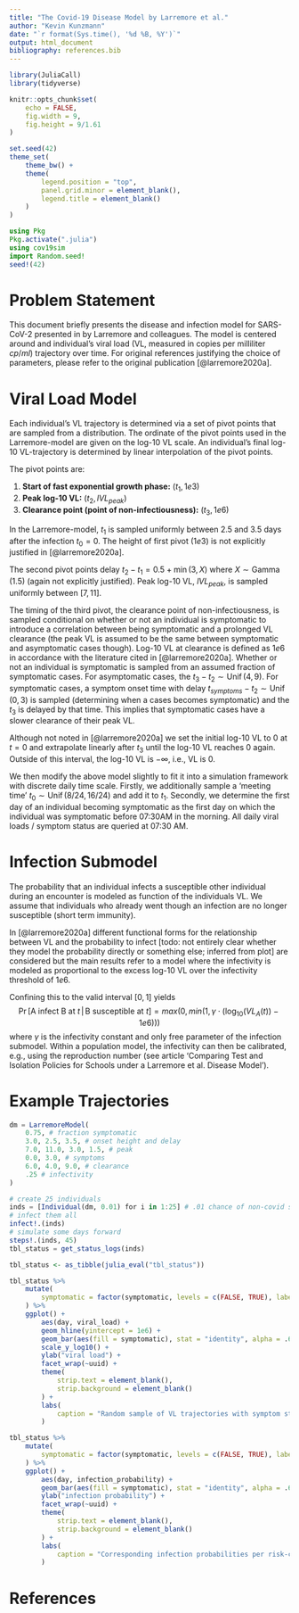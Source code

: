 ```yaml
---
title: "The Covid-19 Disease Model by Larremore et al."
author: "Kevin Kunzmann"
date: "`r format(Sys.time(), '%d %B, %Y')`"
output: html_document
bibliography: references.bib
---
```


```r
library(JuliaCall)
library(tidyverse)

knitr::opts_chunk$set(
	echo = FALSE,
	fig.width = 9,
	fig.height = 9/1.61
)

set.seed(42)
theme_set(
	theme_bw() + 
	theme(
		legend.position = "top",
		panel.grid.minor = element_blank(),
		legend.title = element_blank()
	)
)
```

```julia
using Pkg
Pkg.activate(".julia")
using cov19sim
import Random.seed!
seed!(42)
```



# Problem Statement

This document briefly presents the disease and infection model for SARS-CoV-2
presented in by Larremore and colleagues.
The model is centered around and individual's viral load 
(VL, measured in copies per milliliter $cp/ml$) trajectory over time.
For original references justifying the choice of parameters, 
please refer to the original publication [@larremore2020a].


# Viral Load Model

Each individual's VL trajectory is determined via a set of pivot points that
are sampled from a distribution.
The ordinate of the pivot points used in the Larremore-model are given on the 
log-10 VL scale. 
An individual's final log-10 VL-trajectory is determined by linear interpolation 
of the pivot points.

The pivot points are:

1. **Start of fast exponential growth phase:** $(t_1, 1e3)$ 
2. **Peak log-10 VL:** $(t_2, lVL_{peak})$
3. **Clearance point (point of non-infectiousness):** $(t_3, 1e6)$

In the Larremore-model, $t_1$ is sampled uniformly between $2.5$ and $3.5$ days
after the infection $t_0=0$.
The height of first pivot ($1e3$) is not explicitly justified in 
[@larremore2020a].

The second pivot points delay $t_2 - t_1 = 0.5 + \min(3, X)$ where 
$X\sim \operatorname{Gamma}(1.5)$ (again not explicitly justified).
Peak log-10 VL, $lVL_{peak}$, is sampled uniformly between $[7, 11]$.

The timing of the third pivot, the clearance point of non-infectiousness, 
is sampled conditional on whether or not an individual is symptomatic to
introduce a correlation between being symptomatic and a prolonged VL clearance
(the peak VL is assumed to be the same between symptomatic and asymptomatic 
cases though).
Log-10 VL at clearance is defined as $1e6$ in accordance with the literature 
cited in [@larremore2020a].
Whether or not an individual is symptomatic is sampled from an assumed fraction
of symptomatic cases.
For asymptomatic cases, the $t_3 - t_2\sim\operatorname{Unif}(4, 9)$. 
For symptomatic cases, a symptom onset time with delay 
$t_{symptoms}-t_2\sim \operatorname{Unif}(0, 3)$ 
is sampled (determining when a cases becomes symptomatic) and the $t_3$ is
delayed by that time.
This implies that symptomatic cases have a slower clearance of their peak VL.

Although not noted in [@larremore2020a] we set the initial log-10 VL to $0$ at $t=0$
and extrapolate linearly after $t_3$ until the log-10 VL reaches 0 again.
Outside of this interval, the log-10 VL is $-\infty$, i.e., VL is $0$.

We then modify the above model slightly to fit it into a simulation framework
with discrete daily time scale. 
Firstly, we additionally sample a 'meeting time' $t_0\sim\operatorname{Unif}(8/24, 16/24)$
and add it to $t_1$.
Secondly, we determine the first day of an individual becoming symptomatic as the
first day on which the individual was symptomatic before 07:30AM in the morning.
All daily viral loads / symptom status are queried at 07:30 AM.


# Infection Submodel

The probability that an individual infects a susceptible other individual during
an encounter is modeled as function of the individuals VL.
We assume that individuals who already went though an infection are no longer
susceptible (short term immunity).

In [@larremore2020a] different functional forms for the relationship between VL
and the probability to infect 
[todo: not entirely clear whether they model the probability directly or 
something else; inferred from plot]
are considered but the main results refer to a model where the infectivity is 
modeled as proportional to the excess log-10 VL over the infectivity threshold 
of $1e6$.

Confining this to the valid interval $[0,1]$ yields
$$
\operatorname{Pr}\big[\text{A infect B at $t$} \,|\, \text{B susceptible at $t$} \big] = max\Big(0, min\big(1, \gamma \cdot (\log_10\big(VL_A(t)\big) - 1e6)\big)\Big)
$$
where $\gamma$ is the infectivity constant and only free parameter of the 
infection submodel.
Within a population model, the infectivity can then be calibrated, e.g.,
using the reproduction number 
(see article 'Comparing Test and Isolation Policies for Schools under a Larremore et al. Disease Model').


# Example Trajectories

```julia
dm = LarremoreModel(
    0.75, # fraction symptomatic
    3.0, 2.5, 3.5, # onset height and delay
    7.0, 11.0, 3.0, 1.5, # peak
    0.0, 3.0, # symptoms
    6.0, 4.0, 9.0, # clearance
    .25 # infectivity
)

# create 25 individuals
inds = [Individual(dm, 0.01) for i in 1:25] # .01 chance of non-covid symptoms
# infect them all
infect!.(inds)
# simulate some days forward
steps!.(inds, 45)
tbl_status = get_status_logs(inds)
```

```r
tbl_status <- as_tibble(julia_eval("tbl_status"))
```

```r
tbl_status %>%
	mutate(
		symptomatic = factor(symptomatic, levels = c(FALSE, TRUE), labels = c("non-symptomatic", "symptomatic"))
	) %>%
	ggplot() +
		aes(day, viral_load) +
	 	geom_hline(yintercept = 1e6) +
		geom_bar(aes(fill = symptomatic), stat = "identity", alpha = .66) +
		scale_y_log10() +
		ylab("viral load") +
		facet_wrap(~uuid) +
		theme(
			strip.text = element_blank(),
			strip.background = element_blank()
		) + 
		labs(
			caption = "Random sample of VL trajectories with symptom status; black line indicates infectivity threshold."
		)
```

```r
tbl_status %>%
	mutate(
		symptomatic = factor(symptomatic, levels = c(FALSE, TRUE), labels = c("non-symptomatic", "symptomatic"))
	) %>%
	ggplot() +
		aes(day, infection_probability) +
		geom_bar(aes(fill = symptomatic), stat = "identity", alpha = .66) +
		ylab("infection probability") +
		facet_wrap(~uuid) +
		theme(
			strip.text = element_blank(),
			strip.background = element_blank()
		) + 
		labs(
			caption = "Corresponding infection probabilities per risk-contact; with symptom status."
		)
```


# References
